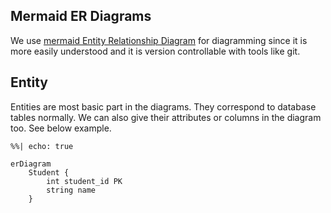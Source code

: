 ## Mermaid ER Diagrams

We use [mermaid Entity Relationship Diagram](https://mermaid.js.org/syntax/entityRelationshipDiagram.html) for diagramming since it is more easily understood and it is version controllable with tools like git.


## Entity

Entities are most basic part in the diagrams.
They correspond to database tables normally.
We can also give their attributes or columns in the diagram too.
See below example.


```mermaid
%%| echo: true

erDiagram
	Student {
	    int student_id PK
	    string name
	}
```

